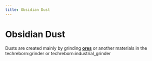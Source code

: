 ```yaml
---
title: Obsidian Dust
---
```


<ItemImage file="obsidian_dust" alt="Obsidian Dust" size="200" />

# Obsidian Dust

Dusts are created mainly by grinding **[ores](/world_generation/ore)** or another materials in the <mcitem>techreborn:grinder</mcitem> 
or <mcitem>techreborn:industrial_grinder</mcitem>
